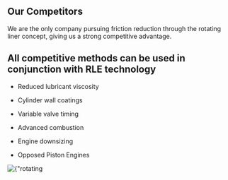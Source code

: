 ## Our Competitors

We are the only company pursuing friction reduction through the rotating liner concept, giving us a strong competitive advantage.


## All competitive methods can be used in conjunction with RLE technology

- Reduced lubricant viscosity

- Cylinder wall coatings

- Variable valve timing

- Advanced combustion

- Engine downsizing

- Opposed Piston Engines


<div className={"nx-w-full nx-flex nx-justify-between nx-pt-12"}>
    <Image
        priority
        src={rotatingliners}
        alt={"rotating liners"}
    />
</div>